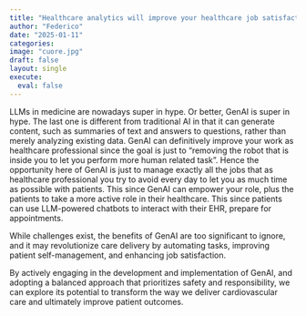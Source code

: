 ```yaml
---
title: "Healthcare analytics will improve your healthcare job satisfaction"
author: "Federico"
date: "2025-01-11"
categories:
image: "cuore.jpg"
draft: false
layout: single
execute: 
  eval: false
---
```


LLMs in medicine are nowadays super in hype.
Or better, GenAI is super in hype. The last one is different from traditional AI in that it can generate content, such as summaries of text and answers to questions, rather than merely analyzing existing data. 
GenAI can definitively improve your work as healthcare professional since the goal is just to "removing the robot that is inside you to let you perform more human related task". 
Hence the opportunity here of GenAI is just to manage exactly all the jobs that as healthcare professional you try to avoid every day to let you as much time as possible with patients. 
This since GenAI can empower your role, plus the patients to take a more active role in their healthcare. This since patients can use LLM-powered chatbots to interact with their EHR, prepare for appointments.

While challenges exist, the benefits of GenAI are too significant to ignore, and it may revolutionize care delivery by automating tasks, improving patient self-management, and enhancing job satisfaction. 

By actively engaging in the development and implementation of GenAI, and adopting a balanced approach that prioritizes safety and responsibility, we can explore its potential to transform the way we deliver cardiovascular care and ultimately improve patient outcomes.
